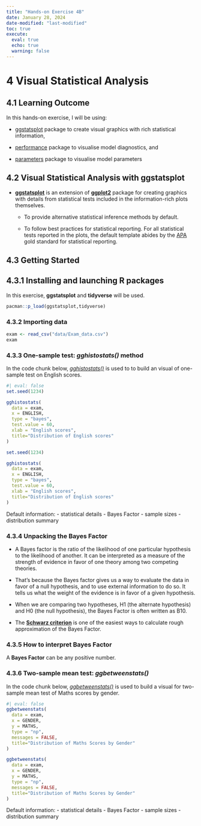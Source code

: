 ```yaml
---
title: "Hands-on Exercise 4B"
date: January 28, 2024
date-modified: "last-modified"
toc: true
execute:
  eval: true
  echo: true
  warning: false
---
```


# 4 Visual Statistical Analysis

## 4.1 Learning Outcome

In this hands-on exercise, I will be using:

-   [ggstatsplot](https://indrajeetpatil.github.io/ggstatsplot/) package to create visual graphics with rich statistical information,

-   [performance](https://easystats.github.io/performance/) package to visualise model diagnostics, and

-   [parameters](https://easystats.github.io/parameters/) package to visualise model parameters

## 4.2 Visual Statistical Analysis with ggstatsplot

-   [**ggstatsplot**](https://indrajeetpatil.github.io/ggstatsplot/) is an extension of [**ggplot2**](https://ggplot2.tidyverse.org/) package for creating graphics with details from statistical tests included in the information-rich plots themselves.

    -   To provide alternative statistical inference methods by default.

    -   To follow best practices for statistical reporting. For all statistical tests reported in the plots, the default template abides by the [APA](https://my.ilstu.edu/~jhkahn/apastats.html) gold standard for statistical reporting.

## 4.3 Getting Started

## 4.3.1 Installing and launching R packages

In this exercise, **ggstatsplot** and **tidyverse** will be used.

```r
pacman::p_load(ggstatsplot,tidyverse)
```

### 4.3.2 Importing data

```r
exam <- read_csv("data/Exam_data.csv")
exam
```

### 4.3.3 One-sample test: *gghistostats()* method

In the code chunk below, [*gghistostats()*](https://indrajeetpatil.github.io/ggstatsplot/reference/gghistostats.html) is used to to build an visual of one-sample test on English scores.

```r
#| eval: false
set.seed(1234)

gghistostats(
  data = exam,
  x = ENGLISH,
  type = "bayes",
  test.value = 60,
  xlab = "English scores",
  title="Distribution of English scores"
)
```

```r
set.seed(1234)

gghistostats(
  data = exam,
  x = ENGLISH,
  type = "bayes",
  test.value = 60,
  xlab = "English scores",
  title="Distribution of English scores"
)
```

Default information: - statistical details - Bayes Factor - sample sizes - distribution summary

### 4.3.4 Unpacking the Bayes Factor

-   A Bayes factor is the ratio of the likelihood of one particular hypothesis to the likelihood of another. It can be interpreted as a measure of the strength of evidence in favor of one theory among two competing theories.

-   That’s because the Bayes factor gives us a way to evaluate the data in favor of a null hypothesis, and to use external information to do so. It tells us what the weight of the evidence is in favor of a given hypothesis.

-   When we are comparing two hypotheses, H1 (the alternate hypothesis) and H0 (the null hypothesis), the Bayes Factor is often written as B10.

<!-- -->

-   The [**Schwarz criterion**](https://www.statisticshowto.com/bayesian-information-criterion/) is one of the easiest ways to calculate rough approximation of the Bayes Factor.

### 4.3.5 How to interpret Bayes Factor

A **Bayes Factor** can be any positive number. 

### 4.3.6 Two-sample mean test: *ggbetweenstats()*

In the code chunk below, [*ggbetweenstats()*](https://indrajeetpatil.github.io/ggstatsplot/reference/ggbetweenstats.html) is used to build a visual for two-sample mean test of Maths scores by gender.

```r
#| eval: false
ggbetweenstats(
  data = exam,
  x = GENDER, 
  y = MATHS,
  type = "np",
  messages = FALSE,
  title="Distribution of Maths Scores by Gender"
)
```

```r
ggbetweenstats(
  data = exam,
  x = GENDER, 
  y = MATHS,
  type = "np",
  messages = FALSE,
  title="Distribution of Maths Scores by Gender"
)
```
Default information: - statistical details - Bayes Factor - sample sizes - distribution summary

